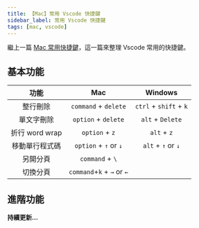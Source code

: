 ```yaml
---
title: 【Mac】常用 Vscode 快捷鍵
sidebar_label: 常用 Vscode 快捷鍵
tags: [mac, vscode]
---
```



繼上一篇 [Mac 常用快捷鍵](/mac/shortcut)，這一篇來整理 Vscode 常用的快捷鍵。

## 基本功能

|      功能      |            Mac             |        Windows         |
| :------------: | :------------------------: | :--------------------: |
|    整行刪除    |    `command` + `delete`    | `ctrl` + `shift` + `k` |
|   單文字刪除   |    `option` + `delete`     |    `alt` + `Delete`    |
| 折行 word wrap |       `option` + `z`       |      `alt` + `z`       |
| 移動單行程式碼 |   `option` + `↑` or `↓`    |   `alt` + `↑` or `↓`   |
|    另開分頁    |      `command` + `\`       |                        |
|    切換分頁    | `command`+`k` + `→` or `←` |                        |

## 進階功能

**持續更新...**
